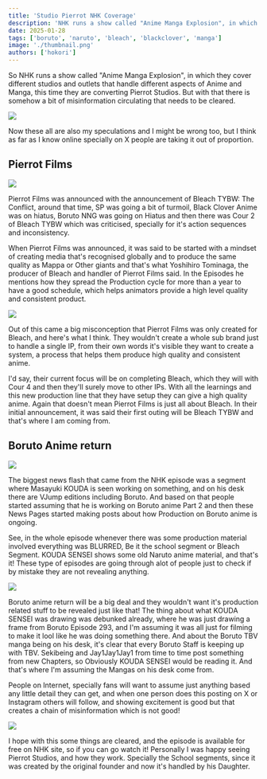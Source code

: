 ```yaml
---
title: 'Studio Pierrot NHK Coverage'
description: 'NHK runs a show called "Anime Manga Explosion", in which they cover different studios and outlets that handle different aspects of Anime and Manga.'
date: 2025-01-28
tags: ['boruto', 'naruto', 'bleach', 'blackclover', 'manga']
image: './thumbnail.png'
authors: ['hokori']
---
```


So NHK runs a show called "Anime Manga Explosion", in which they cover different studios and outlets that handle different aspects of Anime and Manga, this time they are converting Pierrot Studios. But with that there is somehow a bit of misinformation circulating that needs to be cleared.

![](assets/01.png)

Now these all are also my speculations and I might be wrong too, but I think as far as I know online specially on X people are taking it out of proportion.

## Pierrot Films

![](assets/02.png)

Pierrot Films was announced with the announcement of Bleach TYBW: The Conflict, around that time, SP was going a bit of turmoil, Black Clover Anime was on hiatus, Boruto NNG was going on Hiatus and then there was Cour 2 of Bleach TYBW which was criticised, specially for it's action sequences and inconsistency.

When Pierrot Films was announced, it was said to be started with a mindset of creating media that's recognised globally and to produce the same quality as Mappa or Other giants and that's what Yoshihiro Tominaga, the producer of Bleach and handler of Pierrot Films said. In the Episodes he mentions how they spread the Production cycle for more than a year to have a good schedule, which helps animators provide a high level quality and consistent product.

![](assets/04.png)

Out of this came a big misconception that Pierrot Films was only created for Bleach, and here's what I think. They wouldn't create a whole sub brand just to handle a single IP, from their own words it's visible they want to create a system, a process that helps them produce high quality and consistent anime.

I'd say, their current focus will be on completing Bleach, which they will with Cour 4 and then they'll surely move to other IPs. With all the learnings and this new production line that they have setup they can give a high quality anime. Again that doesn't mean Pierrot Films is just all about Bleach. In their initial announcement, it was said their first outing will be Bleach TYBW and that's where I am coming from.

## Boruto Anime return

![](assets/05.png)

The biggest news flash that came from the NHK episode was a segment where Masayuki KOUDA is seen working on something, and on his desk there are VJump editions including Boruto. And based on that people started assuming that he is working on Boruto anime Part 2 and then these News Pages started making posts about how Production on Boruto anime is ongoing.

See, in the whole episode whenever there was some production material involved everything was BLURRED, Be it the school segment or Bleach Segment. KOUDA SENSEI shows some old Naruto anime material, and that's it! These type of episodes are going through alot of people just to check if by mistake they are not revealing anything.

![](assets/06.png)

Boruto anime return will be a big deal and they wouldn't want it's production related stuff to be revealed just like that! The thing about what KOUDA SENSEI was drawing was debunked already, where he was just drawing a frame from Boruto Episode 293, and I'm assuming it was all just for filming to make it lool like he was doing something there. And about the Boruto TBV manga being on his desk, it's clear that every Boruto Staff is keeping up with TBV. Sekibeing and Jay1Jay1Jay1 from time to time post something from new Chapters, so Obviously KOUDA SENSEI would be reading it. And that's where I'm assuming the Mangas on his desk come from.

People on Internet, specially fans will want to assume just anything based any little detail they can get, and when one person does this posting on X or Instagram others will follow, and showing excitement is good but that creates a chain of misinformation which is not good!

![](assets/07.png)

I hope with this some things are cleared, and the episode is available for free on NHK site, so if you can go watch it! Personally I was happy seeing Pierrot Studios, and how they work. Specially the School segments, since it was created by the original founder and now it's handled by his Daughter.

